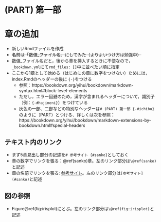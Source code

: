 # (PART) 第一部 {-#ichibu} 
# 章の追加 {#intro}

* 新しいRmdファイルを作成
* ~~名前は「数値_ファイル名」にしてみた（よりよいつけ方は勉強中）~~
* 数値_ファイル名だと，後から章を挿入するときに不便なので，`_bookdown.yml`にて`rmd_files: []`中に並べたい順に指定
* ここから1章として始める（はじめにの章に数字をつけない）ためには，index.Rmdのヘッダーの後に `{-}`をつける
  - 参照：https://bookdown.org/yihui/bookdown/markdown-syntax.html#block-level-elements
  - ただし，エラー回避のため，漢字が含まれるヘッダーについて，識別子（例：`{-#hajimeni}`）をつけている
  - 灰色の一部、二部などの特別なヘッダーは`# (PART) 第一部 {-#ichibu} `のように（PART）とつける、詳しくは次を参照：https://bookdown.org/yihui/bookdown/markdown-extensions-by-bookdown.html#special-headers


## テキスト内のリンク {#intro_link}

* まず5章見出し部分の記述を`# 参考サイト {#sanko}`としておく
* 章の数字でリンクを張る：\@ref(sanko)章。左のリンク部分は`\@ref(sanko)`と記述
* 章の名前でリンクを張る:
[参考サイト](#sanko)。左のリンク部分は`[参考サイト](#sanko)`と記述


## 図の参照 {#intro_sansho}

* Figure\@ref(fig:irisplot)にとぶ。左のリンク部分は`\@ref(fig:irisplot)`と記述


